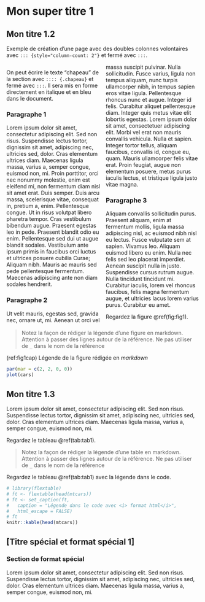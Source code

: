 # Mon super titre 1 {.unnumbered}

## Mon titre 1.2 {.unnumbered .page-break-after}

Exemple de création d'une page avec des doubles colonnes volontaires avec `::: {style="column-count: 2"}` et fermé avec `:::`.

::: {style="column-count: 2"}
::: {.chapeau}
On peut écrire le texte "chapeau" de la section avec `:::: {.chapeau}` et fermé avec `:::`.
Il sera mis en forme directement en italique et en bleu dans le document.
:::

### Paragraphe 1

Lorem ipsum dolor sit amet, consectetur adipiscing elit.
Sed non risus.
Suspendisse lectus tortor, dignissim sit amet, adipiscing nec, ultricies sed, dolor.
Cras elementum ultrices diam.
Maecenas ligula massa, varius a, semper congue, euismod non, mi.
Proin porttitor, orci nec nonummy molestie, enim est eleifend mi, non fermentum diam nisl sit amet erat.
Duis semper.
Duis arcu massa, scelerisque vitae, consequat in, pretium a, enim.
Pellentesque congue.
Ut in risus volutpat libero pharetra tempor.
Cras vestibulum bibendum augue.
Praesent egestas leo in pede.
Praesent blandit odio eu enim.
Pellentesque sed dui ut augue blandit sodales.
Vestibulum ante ipsum primis in faucibus orci luctus et ultrices posuere cubilia Curae; Aliquam nibh.
Mauris ac mauris sed pede pellentesque fermentum.
Maecenas adipiscing ante non diam sodales hendrerit.

### Paragraphe 2

Ut velit mauris, egestas sed, gravida nec, ornare ut, mi.
Aenean ut orci vel massa suscipit pulvinar.
Nulla sollicitudin.
Fusce varius, ligula non tempus aliquam, nunc turpis ullamcorper nibh, in tempus sapien eros vitae ligula.
Pellentesque rhoncus nunc et augue.
Integer id felis.
Curabitur aliquet pellentesque diam.
Integer quis metus vitae elit lobortis egestas.
Lorem ipsum dolor sit amet, consectetuer adipiscing elit.
Morbi vel erat non mauris convallis vehicula.
Nulla et sapien.
Integer tortor tellus, aliquam faucibus, convallis id, congue eu, quam.
Mauris ullamcorper felis vitae erat.
Proin feugiat, augue non elementum posuere, metus purus iaculis lectus, et tristique ligula justo vitae magna.

### Paragraphe 3

Aliquam convallis sollicitudin purus.
Praesent aliquam, enim at fermentum mollis, ligula massa adipiscing nisl, ac euismod nibh nisl eu lectus.
Fusce vulputate sem at sapien.
Vivamus leo.
Aliquam euismod libero eu enim.
Nulla nec felis sed leo placerat imperdiet.
Aenean suscipit nulla in justo.
Suspendisse cursus rutrum augue.
Nulla tincidunt tincidunt mi.
Curabitur iaculis, lorem vel rhoncus faucibus, felis magna fermentum augue, et ultricies lacus lorem varius purus.
Curabitur eu amet.

Regardez la figure \@ref(fig:fig1).
:::

> Notez la façon de rédiger la légende d'une figure en markdown.
> Attention à passer des lignes autour de la référence.
> Ne pas utiliser de `_` dans le nom de la référence

(ref:fig1cap) Légende de la figure rédigée en *markdown*

```r
par(mar = c(2, 2, 0, 0))
plot(cars)
```

\newpage

## Mon titre 1.3 {.unnumbered .page-break-after}

Lorem ipsum dolor sit amet, consectetur adipiscing elit.
Sed non risus.
Suspendisse lectus tortor, dignissim sit amet, adipiscing nec, ultricies sed, dolor.
Cras elementum ultrices diam.
Maecenas ligula massa, varius a, semper congue, euismod non, mi.

Regardez le tableau \@ref(tab:tab1).

> Notez la façon de rédiger la légende d'une table en markdown.
> Attention à passer des lignes autour de la référence.
> Ne pas utiliser de `_` dans le nom de la référence

Regardez le tableau \@ref(tab:tab1) avec la légende dans le code.

```r
# library(flextable)
# ft <- flextable(head(mtcars))
# ft <- set_caption(ft, 
#   caption = "Légende dans le code avec <i> format html</i>",
#   html_escape = FALSE)
# ft
knitr::kable(head(mtcars))
```

## [Titre spécial et format spécial 1] {.special .page-break-after}

### Section de format spécial

Lorem ipsum dolor sit amet, consectetur adipiscing elit.
Sed non risus.
Suspendisse lectus tortor, dignissim sit amet, adipiscing nec, ultricies sed, dolor.
Cras elementum ultrices diam.
Maecenas ligula massa, varius a, semper congue, euismod non, mi.
